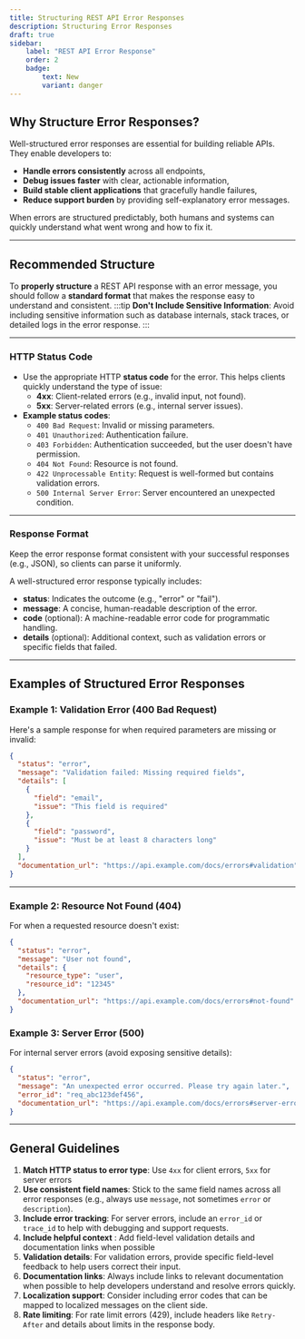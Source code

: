```yaml
---
title: Structuring REST API Error Responses
description: Structuring Error Responses
draft: true
sidebar:
    label: "REST API Error Response"
    order: 2
    badge: 
        text: New
        variant: danger
---
```


## Why Structure Error Responses?

Well-structured error responses are essential for building reliable APIs. They enable developers to:

- **Handle errors consistently** across all endpoints,
- **Debug issues faster** with clear, actionable information, 
- **Build stable client applications** that gracefully handle failures,
- **Reduce support burden** by providing self-explanatory error messages.

When errors are structured predictably, both humans and systems can quickly understand what went wrong and how to fix it.

---

## Recommended Structure

To **properly structure** a REST API response with an error message, you should follow a **standard format** that makes the response easy to understand and consistent. 
:::tip
**Don't Include Sensitive Information**: Avoid including sensitive information such as database internals, stack traces, or detailed logs in the error response.
:::

---

### HTTP Status Code  

- Use the appropriate HTTP **status code** for the error. This helps clients quickly understand the type of issue:
    - **4xx**: Client-related errors (e.g., invalid input, not found).
    - **5xx**: Server-related errors (e.g., internal server issues).
- **Example status codes**:
    - `400 Bad Request`: Invalid or missing parameters.
    - `401 Unauthorized`: Authentication failure.
    - `403 Forbidden`: Authentication succeeded, but the user doesn't have permission.
    - `404 Not Found`: Resource is not found.
    - `422 Unprocessable Entity`: Request is well-formed but contains validation errors.
    - `500 Internal Server Error`: Server encountered an unexpected condition.

---

### Response Format  

Keep the error response format consistent with your successful responses (e.g., JSON), so clients can parse it uniformly.

A well-structured error response typically includes:
- **status**: Indicates the outcome (e.g., "error" or "fail").
- **message**: A concise, human-readable description of the error.
- **code** (optional): A machine-readable error code for programmatic handling.
- **details** (optional): Additional context, such as validation errors or specific fields that failed.

---

## Examples of Structured Error Responses

### Example 1: Validation Error (400 Bad Request)

Here's a sample response for when required parameters are missing or invalid:

```json
{
  "status": "error",
  "message": "Validation failed: Missing required fields",
  "details": [
    {
      "field": "email",
      "issue": "This field is required"
    },
    {
      "field": "password",
      "issue": "Must be at least 8 characters long"
    }
  ],
  "documentation_url": "https://api.example.com/docs/errors#validation"
}
```

---

### Example 2: Resource Not Found (404)

For when a requested resource doesn't exist:

```json
{
  "status": "error",
  "message": "User not found",
  "details": {
    "resource_type": "user",
    "resource_id": "12345"
  },
  "documentation_url": "https://api.example.com/docs/errors#not-found"
}
```

### Example 3: Server Error (500)

For internal server errors (avoid exposing sensitive details):

```json
{
  "status": "error",
  "message": "An unexpected error occurred. Please try again later.",
  "error_id": "req_abc123def456",
  "documentation_url": "https://api.example.com/docs/errors#server-error"
}
```

---

## General Guidelines

1. **Match HTTP status to error type**: Use `4xx` for client errors, `5xx` for server errors
2. **Use consistent field names**: Stick to the same field names across all error responses (e.g., always use `message`, not sometimes `error` or `description`).
3. **Include error tracking**: For server errors, include an `error_id` or `trace_id` to help with debugging and support requests.
4. **Include helpful context** : Add field-level validation details and documentation links when possible
5. **Validation details**: For validation errors, provide specific field-level feedback to help users correct their input.
6. **Documentation links**: Always include links to relevant documentation when possible to help developers understand and resolve errors quickly.
7. **Localization support**: Consider including error codes that can be mapped to localized messages on the client side.
8. **Rate limiting**: For rate limit errors (429), include headers like `Retry-After` and details about limits in the response body.


